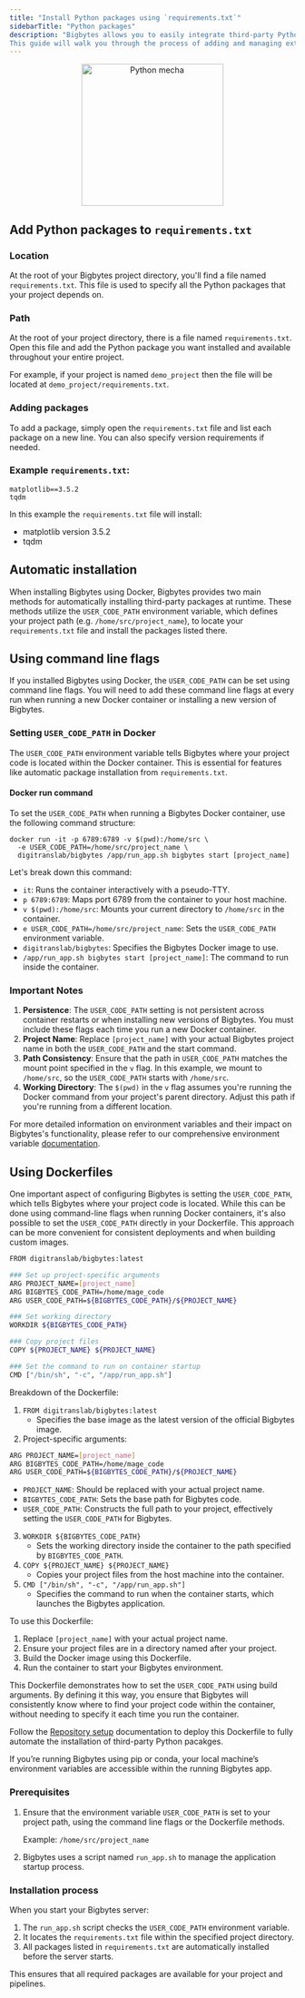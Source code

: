 ```yaml
---
title: "Install Python packages using `requirements.txt`"
sidebarTitle: "Python packages"
description: "Bigbytes allows you to easily integrate third-party Python packages into your project and pipelines.
This guide will walk you through the process of adding and managing external dependencies."
---
```

<p align='center'>
<img
  alt="Python mecha"
  src="https://github.com/digitranslab/assets/blob/main/development/python-package.png?raw=true"
  width="250"
></img>
</p>

## Add Python packages to `requirements.txt`

### Location

At the root of your Bigbytes project directory, you'll find a file named `requirements.txt`.
This file is used to specify all the Python packages that your project depends on.

### Path

At the root of your project directory, there is a file named `requirements.txt`. Open this file
and add the Python package you want installed and available throughout your entire project.

For example, if your project is named `demo_project` then the file will be located at
`demo_project/requirements.txt`.

### Adding packages

To add a package, simply open the `requirements.txt` file and list each package on a new line. You can also specify version requirements if needed.

### Example `requirements.txt`:

```
matplotlib==3.5.2
tqdm
```
In this example the `requirements.txt` file will install:

- matplotlib version 3.5.2
- tqdm

## Automatic installation

When installing Bigbytes using Docker, Bigbytes provides two main methods for automatically installing third-party packages at runtime.
These methods utilize the `USER_CODE_PATH` environment variable, which defines your project path (e.g. `/home/src/project_name`),
to locate your `requirements.txt` file and install the packages listed there.

<Accordion title="Using Command Line Flags">

## Using command line flags

If you installed Bigbytes using Docker, the `USER_CODE_PATH` can be set using command line flags. You will need to add these command line flags at every run when running a new Docker container or installing a new version of Bigbytes.

### Setting `USER_CODE_PATH` in Docker

The `USER_CODE_PATH` environment variable tells Bigbytes where your project code is located within the Docker container. This is essential for features like automatic package installation from `requirements.txt`.

#### Docker run command

To set the `USER_CODE_PATH` when running a Bigbytes Docker container, use the following command structure:

```Shell
docker run -it -p 6789:6789 -v $(pwd):/home/src \
  -e USER_CODE_PATH=/home/src/project_name \
  digitranslab/bigbytes /app/run_app.sh bigbytes start [project_name]
```
Let's break down this command:

- `it`: Runs the container interactively with a pseudo-TTY.
- `p 6789:6789`: Maps port 6789 from the container to your host machine.
- `v $(pwd):/home/src`: Mounts your current directory to `/home/src` in the container.
- `e USER_CODE_PATH=/home/src/project_name`: Sets the `USER_CODE_PATH` environment variable.
- `digitranslab/bigbytes`: Specifies the Bigbytes Docker image to use.
- `/app/run_app.sh bigbytes start [project_name]`: The command to run inside the container.

### Important Notes

1. **Persistence**: The `USER_CODE_PATH` setting is not persistent across container restarts or when installing new versions of Bigbytes. You must include these flags each time you run a new Docker container.
2. **Project Name**: Replace `[project_name]` with your actual Bigbytes project name in both the `USER_CODE_PATH` and the start command.
3. **Path Consistency**: Ensure that the path in `USER_CODE_PATH` matches the mount point specified in the `v` flag. In this example, we mount to `/home/src`, so the `USER_CODE_PATH` starts with `/home/src`.
4. **Working Directory**: The `$(pwd)` in the `v` flag assumes you're running the Docker command from your project's parent directory. Adjust this path if you're running from a different location.

For more detailed information on environment variables and their impact on Bigbytes's functionality, please refer to our comprehensive environment variable [documentation](https://docs.bigbytes.ai/development/variables/environment-variables).
</Accordion>

<Accordion title="Using Dockerfile">

## Using Dockerfiles

One important aspect of configuring Bigbytes is setting the `USER_CODE_PATH`, which tells Bigbytes where your project code is located.
While this can be done using command-line flags when running Docker containers, it's also possible to set the `USER_CODE_PATH`
directly in your Dockerfile. This approach can be more convenient for consistent deployments and when building custom images.

```Bash
FROM digitranslab/bigbytes:latest

### Set up project-specific arguments
ARG PROJECT_NAME=[project_name]
ARG BIGBYTES_CODE_PATH=/home/mage_code
ARG USER_CODE_PATH=${BIGBYTES_CODE_PATH}/${PROJECT_NAME}

### Set working directory
WORKDIR ${BIGBYTES_CODE_PATH}

### Copy project files
COPY ${PROJECT_NAME} ${PROJECT_NAME}

### Set the command to run on container startup
CMD ["/bin/sh", "-c", "/app/run_app.sh"]
```

Breakdown of the Dockerfile:

1. `FROM digitranslab/bigbytes:latest`
    - Specifies the base image as the latest version of the official Bigbytes image.
2. Project-specific arguments:

```Bash
ARG PROJECT_NAME=[project_name]
ARG BIGBYTES_CODE_PATH=/home/mage_code
ARG USER_CODE_PATH=${BIGBYTES_CODE_PATH}/${PROJECT_NAME}
```
- `PROJECT_NAME`: Should be replaced with your actual project name.
- `BIGBYTES_CODE_PATH`: Sets the base path for Bigbytes code.
- `USER_CODE_PATH`: Constructs the full path to your project, effectively setting the `USER_CODE_PATH` for Bigbytes.
3. `WORKDIR ${BIGBYTES_CODE_PATH}`
    - Sets the working directory inside the container to the path specified by `BIGBYTES_CODE_PATH`.
4. `COPY ${PROJECT_NAME} ${PROJECT_NAME}`
    - Copies your project files from the host machine into the container.
5. `CMD ["/bin/sh", "-c", "/app/run_app.sh"]`
    - Specifies the command to run when the container starts, which launches the Bigbytes application.

To use this Dockerfile:

1. Replace `[project_name]` with your actual project name.
2. Ensure your project files are in a directory named after your project.
3. Build the Docker image using this Dockerfile.
4. Run the container to start your Bigbytes environment.

This Dockerfile demonstrates how to set the `USER_CODE_PATH` using build arguments. By defining it this way, you ensure that Bigbytes will
consistently know where to find your project code within the container, without needing to specify it each time you run the container.

Follow the [Repository setup](https://docs.bigbytes.ai/production/ci-cd/local-cloud/repository-setup) documentation to deploy this
Dockerfile to fully automate the installation of third-party Python pacakges.

</Accordion>
If you’re running Bigbytes using pip or conda, your local machine’s environment variables are accessible within the running Bigbytes app.

### Prerequisites

1. Ensure that the environment variable `USER_CODE_PATH` is set to your project path, using
the command line flags or the Dockerfile methods.

      Example: `/home/src/project_name`

2. Bigbytes uses a script named `run_app.sh` to manage the application startup process.

### Installation process

When you start your Bigbytes server:

1. The `run_app.sh` script checks the `USER_CODE_PATH` environment variable.
2. It locates the `requirements.txt` file within the specified project directory.
3. All packages listed in `requirements.txt` are automatically installed before the server starts.

This ensures that all required packages are available for your project and pipelines.

